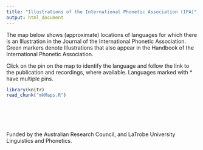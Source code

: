 ```yaml
---
title: "Illustrations of the International Phonetic Association (IPA)"
output: html_document
---
```



The map below shows (approximate) locations of languages for which there is an Illustration in the 
Journal of the International Phonetic Association. Green markers denote Illustrations that also appear
in the Handbook of the International Phonetic Association.

Click on the pin on the map to identify the language and follow the link to the publication and recordings, where available. Languages marked with * have multiple pins.

```r
library(knitr)
read_chunk("mkMaps.R")
```
```r

```
```r

```
```r

```
<br>

Funded by the Australian Research Council, and LaTrobe University Linguistics and Phonetics.

